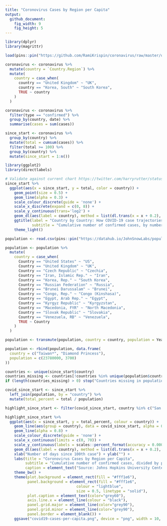 ```yaml
---
title: "Coronovirus Cases by Region per Capita"
output:
  github_document:
    fig_width: 9
    fig_height: 5
---
```


```r
library(dplyr)
library(magrittr)

load(pins::pin("https://github.com/RamiKrispin/coronavirus/raw/master/data/coronavirus.rda"))

coronavirus <- coronavirus %>%
  mutate(country = `Country.Region`) %>%
  mutate(
    country = case_when(
      country == "United Kingdom" ~ "UK",
      country == "Korea, South" ~ "South Korea",
      TRUE ~ country
    )
  )

coronavirus <- coronavirus %>%
  filter(type == "confirmed") %>%
  group_by(country, date) %>%
  summarise(cases = sum(cases))

since_start <- coronavirus %>%
  group_by(country) %>%
  mutate(total = cumsum(cases)) %>%
  filter(total >= 100) %>%
  group_by(country) %>%
  mutate(since_start = 1:n())
```

```r
library(ggplot2)
library(directlabels)

# Validate against current chart https://twitter.com/harryrutter/status/1244253749520084992/photo/1
since_start %>%
  ggplot(aes(x = since_start, y = total, color = country)) +
    geom_point(size = 0.5) +
    geom_line(alpha = 0.3) +
    scale_colour_discrete(guide = 'none') +
    scale_x_discrete(expand = c(0, 8)) +
    scale_y_continuous(trans='log2') +
    geom_dl(aes(label = country), method = list(dl.trans(x = x + 0.2), "last.points", cex = 0.8)) +
    ggtitle(label = "Country by Country: How COVID-19 case trajectories compare",
            subtitle = "Cumulative number of confirmed cases, by number of days since 100th case") +
    theme_light()
```

```r
population <- read.csv(pins::pin("https://datahub.io/JohnSnowLabs/population-figures-by-country/r/population-figures-by-country-csv.csv"), stringsAsFactors = F)

population <- population %>%
  mutate(
    country = case_when(
      Country == "United States" ~ "US",
      Country == "United Kingdom" ~ "UK",
      Country == "Czech Republic" ~ "Czechia",
      Country == "Iran, Islamic Rep." ~ "Iran",
      Country == "Korea, Rep." ~ "South Korea",
      Country == "Russian Federation" ~ "Russia",
      Country == "Brunei Darussalam" ~ "Brunei",
      Country == "Congo, Rep." ~ "Congo (Kinshasa)",
      Country == "Egypt, Arab Rep." ~ "Egypt",
      Country == "Kyrgyz Republic" ~ "Kyrgyzstan",
      Country == "Macedonia, FYR" ~ "North Macedonia",
      Country == "Slovak Republic" ~ "Slovakia",
      Country == "Venezuela, RB" ~ "Venezuela",
      TRUE ~ Country
    )
  )

population <- transmute(population, country = country, population = Year_2016)

population <- rbind(population, data.frame(
  country = c("Taiwan*", "Diamond Princess"),
  population = c(23780000, 3700)
))

countries <- unique(since_start$country)
countries_missing <- countries[!countries %in% unique(population$country)]
if (length(countries_missing) > 0) stop("Countries missing in population table: ", paste0(countries_missing, collapse = "; "))
```

```r
covid_since_start <- since_start %>%
  left_join(population, by = "country") %>%
  mutate(total_percent = total / population)

highlight_since_start <- filter(covid_since_start, country %in% c("San Marino", "Andorra", "Iceland", "India", "Luxembourg", "US", "Spain", "Italy", "Japan", "China", "Iran", "UK", "South Korea", "Singapore", "Diamond Princess", "Vietnam", "Taiwan*", "Thailand", "Germany", "France", "Monaco"))

highlight_since_start %>%
  ggplot(aes(x = since_start, y = total_percent, colour = country)) +
    geom_line(aes(group = country), data = covid_since_start, alpha = 0.3, colour = "grey") +
    geom_line(alpha = 0.8) +
    scale_colour_discrete(guide = 'none') +
    scale_x_continuous(limits = c(0, 70)) +
    scale_y_continuous(labels = scales::percent_format(accuracy = 0.0001), trans='log2') +
    geom_dl(aes(label = country), method = list(dl.trans(x = x + 0.2), "last.points", cex = 0.7)) +
    xlab("Number of days since 100th case") + ylab("") +
    labs(title = "Coronovirus Cases by Region per Capita",
         subtitle = "Cumulative number of confirmed cases, divided by population, since 100th case",
         caption = element_text("Source: Johns Hopkins University Center for Systems Science and Engineering. Data Updated: March 28, 2020\nFigure: github.com/javierluraschi/c19chart", color="grey")) +
    theme_bw() + 
    theme(plot.background = element_rect(fill = "#fff1e6"),
          panel.background = element_rect(fill = "#fff1e6",
                                colour = "lightblue",
                                size = 0.5, linetype = "solid"),
          plot.caption = element_text(color="grey60"),
          axis.line.x = element_line(colour = "black"),
          panel.grid.major = element_line(color="grey90"),
          panel.grid.minor = element_line(color="grey90"),
          panel.border = element_blank()) +
    ggsave("covid19-cases-per-capita.png", device = "png", width = 10, height = 5)
```


